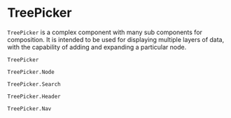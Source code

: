 
<Meta title="Components/TreePicker" />

# TreePicker

`TreePicker` is a complex component with many sub components for composition. It is intended to be used for displaying multiple layers of data, with the capability of adding and expanding a particular node.

`TreePicker`

<ArgTypes of={TreePickerStories} />

`TreePicker.Node`

<ArgTypes of={TreePickerNodeStories} />

`TreePicker.Search`

<ArgTypes of={TreePickerSearchStories} />

`TreePicker.Header`

<ArgTypes of={TreePickerSearchStories} />

`TreePicker.Nav`

<ArgTypes of={TreePickerNavStories} />

<Story of={TreePickerStories.Basic} />
